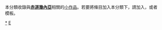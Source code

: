 {{Catnav|頁面分類|地理|大洲|非洲|非洲国家|赤道几内亚}}
{{Catnav|頁面分類|地理|国家|非洲国家|赤道几内亚}}
{{hiddencat}}
{{WPSS-cat}}
本分類收錄與'''[[赤道幾內亞|赤道幾內亞]]'''相關的[[Wikipedia:小作品|小作品]]。若要將條目加入本分類下，請加入'''{{tl|Equatorial Guinea-stub}}'''，或者'''{{tl|赤道幾內亞小作品}}'''模板。

[[Category:赤道幾內亞|*]]
[[Category:非洲小作品|E]]